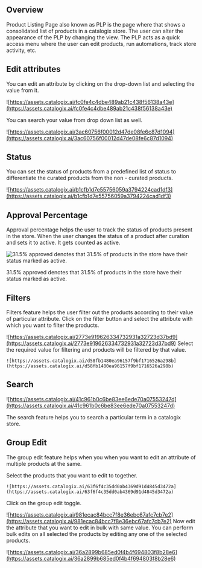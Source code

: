 
## Overview

Product Listing Page also known as PLP is the page where that shows a consolidated list of products in a catalogix store. The user can alter the appearance of the PLP by changing the view. The PLP acts as a quick access menu where the user can edit products, run automations, track store activity, etc.

## Edit attributes

You can edit an attribute by clicking on the drop-down list and selecting the value from it.

![https://assets.catalogix.ai/fc0fe4c4dbe489ab21c438f56138a43e](https://assets.catalogix.ai/fc0fe4c4dbe489ab21c438f56138a43e)

You can search your value from drop down list as well.

![https://assets.catalogix.ai/3ac60756f00012d47de08fe6c87d1094](https://assets.catalogix.ai/3ac60756f00012d47de08fe6c87d1094)

## Status

You can set the status of products from a predefined list of status to differentiate the curated products from the non - curated products.

![https://assets.catalogix.ai/b1cfb1d7e55756059a3794224cad1df3](https://assets.catalogix.ai/b1cfb1d7e55756059a3794224cad1df3)

## Approval Percentage

Approval percentage helps the user to track the status of products present in the store. When the user changes the status of a product after curation and sets it to active. It gets counted as active. 

![31.5% approved denotes that 31.5% of products in the store have their status marked as active.](https://assets.catalogix.ai/02cd9e3049cccc3342bf48670be8d082)

31.5% approved denotes that 31.5% of products in the store have their status marked as active.

## Filters

Filters feature helps the user filter out the products according to their value of particular attribute.
<Accordion title="How to apply filter in a store">
  <Steps>
  <Step title="Filter button and attribute selection">
    Click on the filter button and select the attribute with which you want to filter the products.

![https://assets.catalogix.ai/2773e919626334732931a32723d37bd9](https://assets.catalogix.ai/2773e919626334732931a32723d37bd9)
  </Step>
  <Step title="Second Step">
    Select the required value for filtering and products will be filtered by that value.

    ![https://assets.catalogix.ai/d58fb1480ea96157f9bf1716526a298b](https://assets.catalogix.ai/d58fb1480ea96157f9bf1716526a298b)
  </Step>
</Steps>
</Accordion>


## Search

![https://assets.catalogix.ai/41c961b0c6be83ee6ede70a07553247d](https://assets.catalogix.ai/41c961b0c6be83ee6ede70a07553247d)

The search feature helps you to search a particular term in a catalogix store.

## Group Edit

The group edit feature helps when you when you want to edit an attribute of multiple products at the same.

<Accordion title="How to perform group edit">
  <Steps>
  <Step title="Select the products">
    Select the products that you want to edit to together.

    ![https://assets.catalogix.ai/63f6f4c35dd0ab4369d91d4845d3472a](https://assets.catalogix.ai/63f6f4c35dd0ab4369d91d4845d3472a)
  </Step>
  <Step title="Group edit toggle">
    Click on the group edit toggle.

![https://assets.catalogix.ai/981ecac84bcc7f8e36ebc67afc7cb7e2](https://assets.catalogix.ai/981ecac84bcc7f8e36ebc67afc7cb7e2)
  </Step>
  <Step title="Perform Edit">
    Now edit the attribute that you want to edit in bulk with same value. You can perform bulk edits on all selected the products by editing any one of the selected products.    

![https://assets.catalogix.ai/36a2899b685ed0f4b4f694803f8b28e6](https://assets.catalogix.ai/36a2899b685ed0f4b4f694803f8b28e6)
  </Step>
</Steps>

</Accordion>

